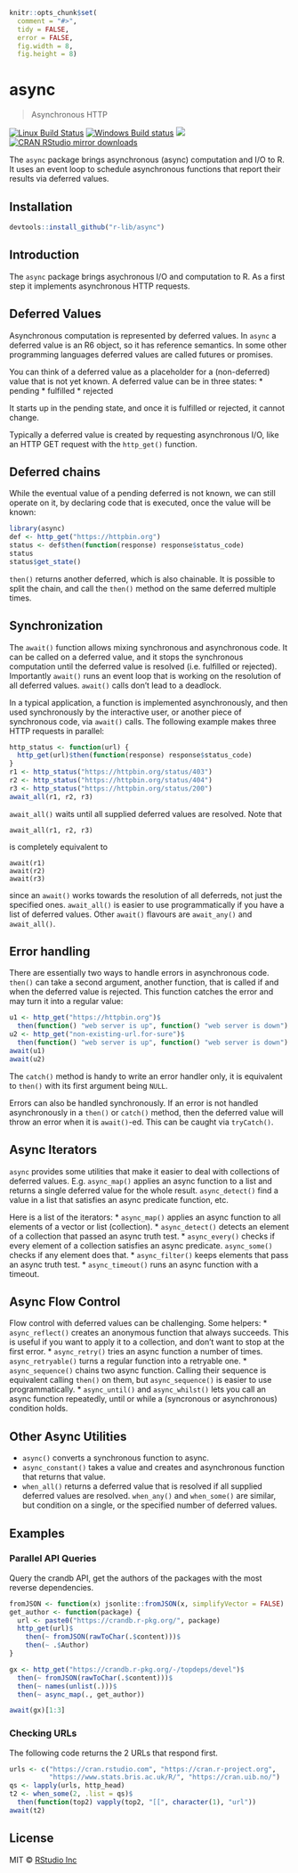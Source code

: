 
```r
knitr::opts_chunk$set(
  comment = "#>",
  tidy = FALSE,
  error = FALSE,
  fig.width = 8,
  fig.height = 8)
```

# async

> Asynchronous HTTP

[![Linux Build Status](https://travis-ci.org/r-lib/async.svg?branch=master)](https://travis-ci.org/r-lib/async)
[![Windows Build status](https://ci.appveyor.com/api/projects/status/github/r-lib/async?svg=true)](https://ci.appveyor.com/project/gaborcsardi/async)
[![](http://www.r-pkg.org/badges/version/async)](http://www.r-pkg.org/pkg/async)
[![CRAN RStudio mirror downloads](http://cranlogs.r-pkg.org/badges/async)](http://www.r-pkg.org/pkg/async)

The `async` package brings asynchronous (async) computation and I/O to R.
It uses an event loop to schedule asynchronous functions that
report their results via deferred values.

## Installation

```r
devtools::install_github("r-lib/async")
```

## Introduction

The `async` package brings asychronous I/O and computation to R. As a first
step it implements asynchronous HTTP requests.

## Deferred Values

Asynchronous computation is represented by deferred values. In `async`
a deferred value is an R6 object, so it has reference semantics.
In some other programming languages deferred values are called futures
or promises.

You can think of a deferred value as a placeholder for
a (non-deferred) value that is not yet known. A deferred value can be in
three states:
* pending
* fulfilled
* rejected

It starts up in the pending state, and once it is fulfilled or rejected,
it cannot change.

Typically a deferred value is created by requesting asynchronous I/O, like
an HTTP GET request with the `http_get()` function.

## Deferred chains

While the eventual value of a pending deferred is not known, we can still
operate on it, by declaring code that is executed, once the value will be
known:

```r
library(async)
def <- http_get("https://httpbin.org")
status <- def$then(function(response) response$status_code)
status
status$get_state()
```

`then()` returns another deferred, which is also chainable. It is possible
to split the chain, and call the `then()` method on the same deferred
multiple times.

## Synchronization

The `await()` function allows mixing synchronous and asynchronous code.
It can be called on a deferred value, and it stops the synchronous
computation until the deferred value is resolved (i.e. fulfilled or
rejected). Importantly `await()` runs an event loop that is working on the
resolution of all deferred values. `await()` calls don't lead to a
deadlock.

In a typical application, a function is implemented asynchronously, and
then used synchronously by the interactive user, or another piece of
synchronous code, via `await()` calls. The following example makes three
HTTP requests in parallel:

```r
http_status <- function(url) {
  http_get(url)$then(function(response) response$status_code)
}
r1 <- http_status("https://httpbin.org/status/403")
r2 <- http_status("https://httpbin.org/status/404")
r3 <- http_status("https://httpbin.org/status/200")
await_all(r1, r2, r3)
```

`await_all()` waits until all supplied deferred values are resolved.
Note that
```
await_all(r1, r2, r3)
```
is completely equivalent to
```
await(r1)
await(r2)
await(r3)
```
since an `await()` works towards the resolution of all deferreds, not just
the specified ones. `await_all()` is easier to use programmatically if you
have a list of deferred values. Other `await()` flavours are `await_any()`
and `await_all()`.

## Error handling

There are essentially two ways to handle errors in asynchronous code.
`then()` can take a second argument, another function, that is called
if and when the deferred value is rejected. This function catches the
error and may turn it into a regular value:

```r
u1 <- http_get("https://httpbin.org")$
  then(function() "web server is up", function() "web server is down")
u2 <- http_get("non-existing-url.for-sure")$
  then(function() "web server is up", function() "web server is down")
await(u1)
await(u2)
```

The `catch()` method is handy to write an error handler only, it is
equivalent to `then()` with its first argument being `NULL`.

Errors can also be handled synchronously. If an error is not handled
asynchronously in a `then()` or `catch()` method, then the deferred value
will throw an error when it is `await()`-ed. This can be caught via
`tryCatch()`.

## Async Iterators

`async` provides some utilities that make it easier to deal with
collections of deferred values. E.g. `async_map()` applies an async function
to a list and returns a single deferred value for the whole result.
`async_detect()` find a value in a list that satisfies an async predicate
function, etc.

Here is a list of the iterators:
* `async_map()` applies an async function to all elements of a vector or
  list (collection).
* `async_detect()` detects an element of a collection that passed an async
  truth test.
* `async_every()` checks if every element of a collection satisfies an async
  predicate. `async_some()` checks if any element does that.
* `async_filter()` keeps elements that pass an async truth test.
* `async_timeout()` runs an async function with a timeout.

## Async Flow Control

Flow control with deferred values can be challenging. Some helpers:
* `async_reflect()` creates an anonymous function that always succeeds.
  This is useful if you want to apply it to a collection, and don't
  want to stop at the first error.
* `async_retry()` tries an async function a number of times.
  `async_retryable()` turns a regular function into a retryable one.
* `async_sequence()` chains two async function. Calling their sequence is
  equivalent calling `then()` on them, but `async_sequence()` is easier to
  use programmatically.
* `async_until()` and `async_whilst()` lets you call an async function
  repeatedly, until or while a (syncronous or asynchronous) condition
  holds.

## Other Async Utilities

* `async()` converts a synchronous function to async.
* `async_constant()` takes a value and creates and asynchronous function
  that returns that value.
* `when_all()` returns a deferred value that is resolved if all supplied
  deferred values are resolved. `when_any()` and `when_some()` are similar,
  but condition on a single, or the specified number of deferred values.

## Examples

### Parallel API Queries

Query the crandb API, get the authors of the packages with the most
reverse dependencies.

```r
fromJSON <- function(x) jsonlite::fromJSON(x, simplifyVector = FALSE)
get_author <- function(package) {
  url <- paste0("https://crandb.r-pkg.org/", package)
  http_get(url)$
    then(~ fromJSON(rawToChar(.$content)))$
    then(~ .$Author)
}

gx <- http_get("https://crandb.r-pkg.org/-/topdeps/devel")$
  then(~ fromJSON(rawToChar(.$content)))$
  then(~ names(unlist(.)))$
  then(~ async_map(., get_author))

await(gx)[1:3]
```

### Checking URLs

The following code returns the 2 URLs that respond first.

```r
urls <- c("https://cran.rstudio.com", "https://cran.r-project.org",
          "https://www.stats.bris.ac.uk/R/", "https://cran.uib.no/")
qs <- lapply(urls, http_head)
t2 <- when_some(2, .list = qs)$
  then(function(top2) vapply(top2, "[[", character(1), "url"))
await(t2)
```

## License

MIT © [RStudio Inc](https://rstudio.com)
